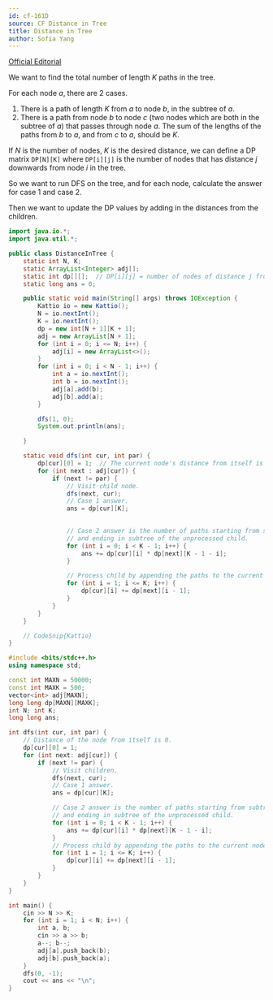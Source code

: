 ```yaml
---
id: cf-161D
source: CF Distance in Tree
title: Distance in Tree
author: Sofia Yang
---
```


[Official Editorial](https://codeforces.com/blog/entry/4097)

We want to find the total number of length $K$ paths in the tree.

For each node $a$, there are 2 cases.

1. There is a path of length $K$ from $a$ to node $b$, in the subtree of $a$.
2. There is a path from node $b$ to node $c$ (two nodes which are both in the subtree of $a$) that passes through node $a$.
The sum of the lengths of the paths from $b$ to $a$, and from $c$ to $a$, should be $K$.
	

If $N$ is the number of nodes, $K$ is the desired distance, we can define a DP matrix $\texttt{DP[N][K]}$ where $\texttt{DP[i][j]}$ is the number of nodes that has distance $j$ downwards from node $i$ in the tree.

So we want to run DFS on the tree, and for each node, calculate the answer for case 1 and case 2.

Then we want to update the DP values by adding in the distances from the children.

<LanguageSection>

<JavaSection>

```java
import java.io.*;
import java.util.*;

public class DistanceInTree {
	static int N, K;
	static ArrayList<Integer> adj[];
	static int dp[][];  // DP[i][j] = number of nodes of distance j from node i.
	static long ans = 0;

	public static void main(String[] args) throws IOException {
		Kattio io = new Kattio();
		N = io.nextInt();
		K = io.nextInt();
		dp = new int[N + 1][K + 1];
		adj = new ArrayList[N + 1];
		for (int i = 0; i <= N; i++) {
			adj[i] = new ArrayList<>();
		}
		for (int i = 0; i < N - 1; i++) {
			int a = io.nextInt();
			int b = io.nextInt();
			adj[a].add(b);
			adj[b].add(a);
		}

		dfs(1, 0);
		System.out.println(ans);

	}

	static void dfs(int cur, int par) {
		dp[cur][0] = 1;  // The current node's distance from itself is 0.
		for (int next : adj[cur]) {
			if (next != par) {
				// Visit child node.
				dfs(next, cur);
				// Case 1 answer.
				ans = dp[cur][K];

				
				// Case 2 answer is the number of paths starting from subtree of cur
				// and ending in subtree of the unprocessed child.
				for (int i = 0; i < K - 1; i++) {
					ans += dp[cur][i] * dp[next][K - 1 - i];
				}

				// Process child by appending the paths to the current node.
				for (int i = 1; i <= K; i++) {
					dp[cur][i] += dp[next][i - 1];
				}
			}
		}
	}

	// CodeSnip{Kattio}
}
```
</JavaSection>

<CPPSection>

```cpp
#include <bits/stdc++.h>
using namespace std;

const int MAXN = 50000;
const int MAXK = 500;
vector<int> adj[MAXN];
long long dp[MAXN][MAXK];
int N; int K;
long long ans;

int dfs(int cur, int par) {
	// Distance of the node from itself is 0.
	dp[cur][0] = 1;
	for (int next: adj[cur]) {
		if (next != par) {
			// Visit children.
			dfs(next, cur);
			// Case 1 answer.
			ans = dp[cur][K];

			// Case 2 answer is the number of paths starting from subtree of cur
			// and ending in subtree of the unprocessed child.
			for (int i = 0; i < K - 1; i++) {
				ans += dp[cur][i] * dp[next][K - 1 - i];
			}
			// Process child by appending the paths to the current node.
			for (int i = 1; i <= K; i++) {
				dp[cur][i] += dp[next][i - 1];
			}
		}
	}
}

int main() {
	cin >> N >> K;
	for (int i = 1; i < N; i++) {
		int a, b;
		cin >> a >> b;
		a--; b--;
		adj[a].push_back(b);
		adj[b].push_back(a);
	}
	dfs(0, -1);
	cout << ans << "\n";
}
```
</CPPSection>

</LanguageSection>
